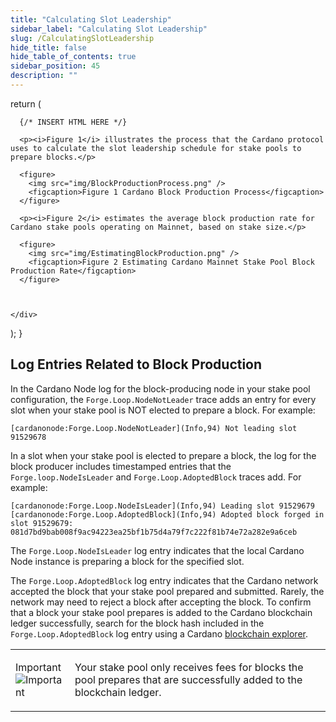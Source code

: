 ```yaml
---
title: "Calculating Slot Leadership"
sidebar_label: "Calculating Slot Leadership"
slug: /CalculatingSlotLeadership
hide_title: false
hide_table_of_contents: true
sidebar_position: 45
description: ""
---
```



  return (
    <div>

      {/* INSERT HTML HERE */}

      <p><i>Figure 1</i> illustrates the process that the Cardano protocol uses to calculate the slot leadership schedule for stake pools to prepare blocks.</p>

      <figure>
        <img src="img/BlockProductionProcess.png" />
        <figcaption>Figure 1 Cardano Block Production Process</figcaption>
      </figure>

      <p><i>Figure 2</i> estimates the average block production rate for Cardano stake pools operating on Mainnet, based on stake size.</p>

      <figure>
        <img src="img/EstimatingBlockProduction.png" />
        <figcaption>Figure 2 Estimating Cardano Mainnet Stake Pool Block Production Rate</figcaption>
      </figure>



    </div>
  );
}

<HTMLContent />

## Log Entries Related to Block Production

In the Cardano Node log for the block-producing node in your stake pool configuration, the `Forge.Loop.NodeNotLeader` trace adds an entry for every slot when your stake pool is NOT elected to prepare a block. For example:

```
[cardanonode:Forge.Loop.NodeNotLeader](Info,94) Not leading slot 91529678
```

In a slot when your stake pool is elected to prepare a block, the log for the block producer includes timestamped entries that the `Forge.loop.NodeIsLeader` and `Forge.Loop.AdoptedBlock` traces add. For example:

```
[cardanonode:Forge.Loop.NodeIsLeader](Info,94) Leading slot 91529679
[cardanonode:Forge.Loop.AdoptedBlock](Info,94) Adopted block forged in slot 91529679: 081d7bd9bab008f9ac94223ea25bf1b75d4a79f7c222f81b74e72a282e9a6ceb
```

<!-- October 1, 2025 - The sample log entries are taken from an instance of Cardano Node operating in the Preview Testnet environment. -->

The `Forge.Loop.NodeIsLeader` log entry indicates that the local Cardano Node instance is preparing a block for the specified slot.

The `Forge.Loop.AdoptedBlock` log entry indicates that the Cardano network accepted the block that your stake pool prepared and submitted. Rarely, the network may need to reject a block after accepting the block. To confirm that a block your stake pool prepares is added to the Cardano blockchain ledger successfully, search for the block hash included in the `Forge.Loop.AdoptedBlock` log entry using a Cardano [blockchain explorer](https://explorer.cardano.org/).

<table class="box">
  <tbody>
    <tr>
      <td class="boxLabel"><p class="boxLabel">Important<br /><img src="img/BoxImportant.png" alt="Important" /></p></td>
      <td class="boxText"><p class="boxText">Your stake pool only receives fees for blocks the pool prepares that are successfully added to the blockchain ledger.</p></td>
    </tr>
  </tbody>
</table>

